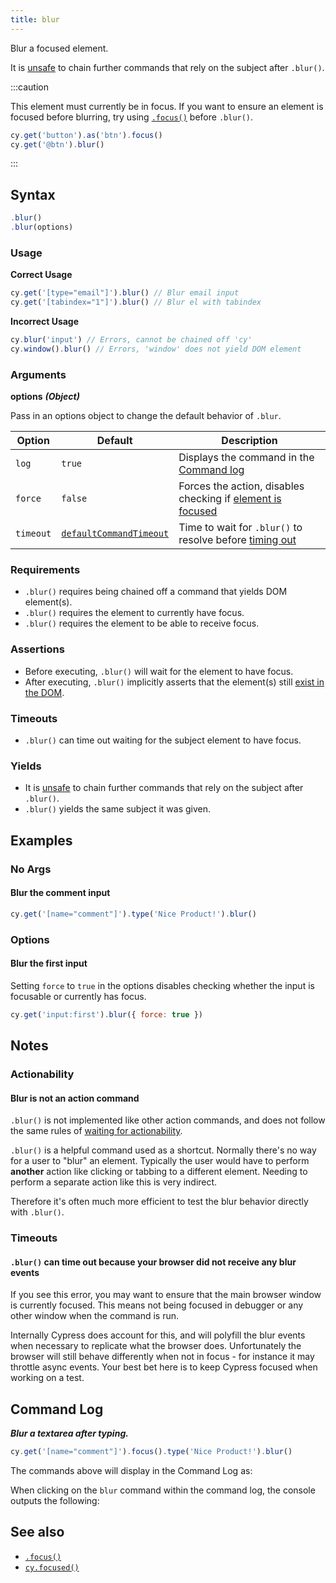 ```yaml
---
title: blur
---
```


Blur a focused element.

It is [unsafe](/guides/core-concepts/retry-ability#Only-queries-are-retried) to
chain further commands that rely on the subject after `.blur()`.

:::caution

This element must currently be in focus. If you want to ensure an element is
focused before blurring, try using [`.focus()`](/api/commands/focus) before
`.blur()`.

```javascript
cy.get('button').as('btn').focus()
cy.get('@btn').blur()
```

:::

## Syntax

```javascript
.blur()
.blur(options)
```

### Usage

**<Icon name="check-circle" color="green" /> Correct Usage**

```javascript
cy.get('[type="email"]').blur() // Blur email input
cy.get('[tabindex="1"]').blur() // Blur el with tabindex
```

**<Icon name="exclamation-triangle" color="red" /> Incorrect Usage**

```javascript
cy.blur('input') // Errors, cannot be chained off 'cy'
cy.window().blur() // Errors, 'window' does not yield DOM element
```

### Arguments

**<Icon name="angle-right" /> options** **_(Object)_**

Pass in an options object to change the default behavior of `.blur`.

| Option    | Default                                                              | Description                                                                              |
| --------- | -------------------------------------------------------------------- | ---------------------------------------------------------------------------------------- |
| `log`     | `true`                                                               | Displays the command in the [Command log](/guides/core-concepts/cypress-app#Command-Log) |
| `force`   | `false`                                                              | Forces the action, disables checking if [element is focused](#Requirements)              |
| `timeout` | [`defaultCommandTimeout`](/guides/references/configuration#Timeouts) | Time to wait for `.blur()` to resolve before [timing out](#Timeouts)                     |

### Requirements [<Icon name="question-circle"/>](/guides/core-concepts/introduction-to-cypress#Chains-of-Commands)

- `.blur()` requires being chained off a command that yields DOM element(s).
- `.blur()` requires the element to currently have focus.
- `.blur()` requires the element to be able to receive focus.

### Assertions [<Icon name="question-circle"/>](/guides/core-concepts/introduction-to-cypress#Assertions)

- Before executing, `.blur()` will wait for the element to have focus.
- After executing, `.blur()` implicitly asserts that the element(s) still
  [exist in the DOM](/guides/core-concepts/introduction-to-cypress#Default-Assertions).

### Timeouts [<Icon name="question-circle"/>](/guides/core-concepts/introduction-to-cypress#Timeouts)

- `.blur()` can time out waiting for the subject element to have focus.

### Yields [<Icon name="question-circle"/>](/guides/core-concepts/introduction-to-cypress#Subject-Management)

- It is [unsafe](/guides/core-concepts/retry-ability#Only-queries-are-retried)
  to chain further commands that rely on the subject after `.blur()`.
- `.blur()` yields the same subject it was given.

## Examples

### No Args

#### Blur the comment input

```javascript
cy.get('[name="comment"]').type('Nice Product!').blur()
```

### Options

#### Blur the first input

Setting `force` to `true` in the options disables checking whether the input is
focusable or currently has focus.

```javascript
cy.get('input:first').blur({ force: true })
```

## Notes

### Actionability

#### Blur is not an action command

`.blur()` is not implemented like other action commands, and does not follow the
same rules of
[waiting for actionability](/guides/core-concepts/interacting-with-elements).

`.blur()` is a helpful command used as a shortcut. Normally there's no way for a
user to "blur" an element. Typically the user would have to perform **another**
action like clicking or tabbing to a different element. Needing to perform a
separate action like this is very indirect.

Therefore it's often much more efficient to test the blur behavior directly with
`.blur()`.

### Timeouts

#### `.blur()` can time out because your browser did not receive any blur events

If you see this error, you may want to ensure that the main browser window is
currently focused. This means not being focused in debugger or any other window
when the command is run.

Internally Cypress does account for this, and will polyfill the blur events when
necessary to replicate what the browser does. Unfortunately the browser will
still behave differently when not in focus - for instance it may throttle async
events. Your best bet here is to keep Cypress focused when working on a test.

## Command Log

**_Blur a textarea after typing._**

```javascript
cy.get('[name="comment"]').focus().type('Nice Product!').blur()
```

The commands above will display in the Command Log as:

<DocsImage
  src="/img/api/blur/blur-input-command-log.png"
  alt="command log for blur"
/>

When clicking on the `blur` command within the command log, the console outputs
the following:

<DocsImage
  src="/img/api/blur/console-showing-blur-command.png"
  alt="console.log for blur"
/>

## See also

- [`.focus()`](/api/commands/focus)
- [`cy.focused()`](/api/commands/focused)
